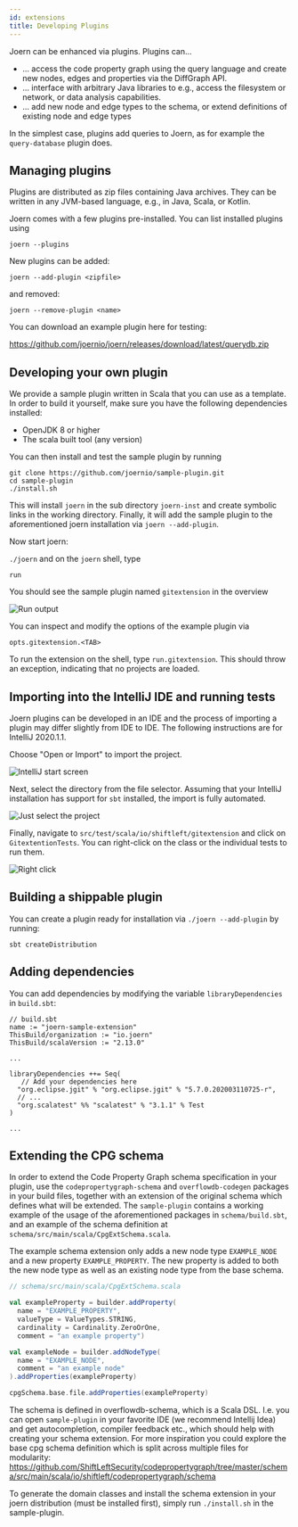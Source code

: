 ```yaml
---
id: extensions
title: Developing Plugins
---
```


Joern can be enhanced via plugins. Plugins can...

* ... access the code property graph using the query language
and create new nodes, edges and properties via the DiffGraph
API.
* ... interface with arbitrary Java libraries to
e.g., access the filesystem or network, or data analysis capabilities.
* ... add new node and edge types to the
schema, or extend definitions of existing node and edge types

In the simplest case, plugins add queries to Joern, as for example the 
`query-database` plugin does.

## Managing plugins

Plugins are  distributed as zip files containing Java archives. They
can be written in any JVM-based language, e.g., in Java, Scala, or
Kotlin.

Joern comes with a few plugins pre-installed. You can list installed
plugins using

```
joern --plugins
```

New plugins can be added:

```
joern --add-plugin <zipfile>
```

and removed:

```
joern --remove-plugin <name>
```

You can download an example plugin here for testing:

https://github.com/joernio/joern/releases/download/latest/querydb.zip

## Developing your own plugin

We provide a sample plugin written in Scala that you can use as a template.
In order to build it yourself, make sure you have the following dependencies
installed:

* OpenJDK 8 or higher
* The scala built tool (any version)

You can then install and test the sample plugin by running

```
git clone https://github.com/joernio/sample-plugin.git
cd sample-plugin
./install.sh
```

This will install `joern` in the sub directory `joern-inst` and create 
symbolic links in the working directory. Finally, it will add the sample 
plugin to the aforementioned joern installation via `joern --add-plugin`.

Now start joern:

``
./joern
``
and on the `joern` shell, type

```
run
```

You should see the sample plugin named `gitextension` in the overview

![Run output](/img/run.png)


You can inspect and modify the options of the example plugin via

```
opts.gitextension.<TAB>
```

To run the extension on the shell, type `run.gitextension`. This should 
throw an exception, indicating that no projects are loaded.

## Importing into the IntelliJ IDE and running tests

Joern plugins can be developed in an IDE and the process of
importing a plugin may differ slightly from IDE to IDE. The
following instructions are for IntelliJ 2020.1.1.

Choose "Open or Import" to import the project.

![IntelliJ start screen](/img/startscreen.png)


Next, select the directory from the file selector. Assuming that your
IntelliJ installation has support for `sbt` installed, the import is
fully automated.

![Just select the project](/img/select.png)


Finally, navigate to `src/test/scala/io/shiftleft/gitextension` and
click on `GitextentionTests`. You can right-click on the class or the
individual tests to run them.

![Right click](/img/runtests.png)


## Building a shippable plugin

You can create a plugin ready for installation via `./joern --add-plugin` by 
running:

```
sbt createDistribution
```

## Adding dependencies

You can add dependencies by modifying the variable
`libraryDependencies` in `build.sbt`:

```
// build.sbt
name := "joern-sample-extension"
ThisBuild/organization := "io.joern"
ThisBuild/scalaVersion := "2.13.0"

...

libraryDependencies ++= Seq(
   // Add your dependencies here
  "org.eclipse.jgit" % "org.eclipse.jgit" % "5.7.0.202003110725-r",
  // ...
  "org.scalatest" %% "scalatest" % "3.1.1" % Test
)

...
```

## Extending the CPG schema

In order to extend the Code Property Graph schema specification in your
plugin, use the `codepropertygraph-schema` and `overflowdb-codegen` packages
in your build files, together with an extension of the original schema which
defines what will be extended. The `sample-plugin` contains a working example
of the usage of the aforementioned packages in `schema/build.sbt`, and an example
of the schema definition at `schema/src/main/scala/CpgExtSchema.scala`.

The example schema extension only adds a new node type `EXAMPLE_NODE` and a new property `EXAMPLE_PROPERTY`. The new property is added to both the new node type as well as an existing node type from the base schema. 

```scala
// schema/src/main/scala/CpgExtSchema.scala

val exampleProperty = builder.addProperty(
  name = "EXAMPLE_PROPERTY",
  valueType = ValueTypes.STRING,
  cardinality = Cardinality.ZeroOrOne,
  comment = "an example property")

val exampleNode = builder.addNodeType(
  name = "EXAMPLE_NODE",
  comment = "an example node"
).addProperties(exampleProperty)

cpgSchema.base.file.addProperties(exampleProperty)
```

The schema is defined in overflowdb-schema, which is a Scala DSL. I.e. you can open `sample-plugin` in your favorite IDE (we recommend Intellij Idea) and get autocompletion, compiler feedback etc., which should help with creating your schema extension. For more inspiration you could explore the base cpg schema definition which is split across multiple files for modularity: https://github.com/ShiftLeftSecurity/codepropertygraph/tree/master/schema/src/main/scala/io/shiftleft/codepropertygraph/schema

To generate the domain classes and install the schema extension in your joern distribution (must be installed first), simply run `./install.sh` in the sample-plugin. 
